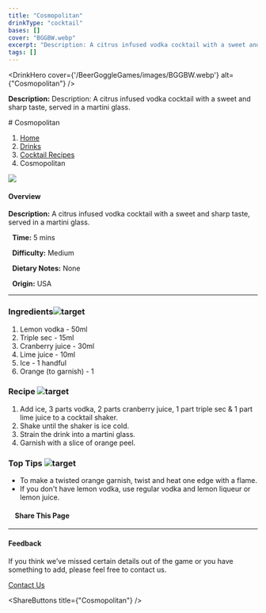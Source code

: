 ```yaml
---
title: "Cosmopolitan"
drinkType: "cocktail"
bases: []
cover: "BGGBW.webp"
excerpt: "Description: A citrus infused vodka cocktail with a sweet and sharp taste, served in a martini glass."
tags: []
---
```



<DrinkHero
  cover={'/BeerGoggleGames/images/BGGBW.webp'}
  alt={"Cosmopolitan"}
/>

<DrinkSection title="Overview" icon="/BeerGoggleGames/images/info.webp">
<p><strong>Description:</strong> Description: A citrus infused vodka cocktail with a sweet and sharp taste, served in a martini glass.</p>
</DrinkSection>

<DrinkSection title="Ingredients" icon="/BeerGoggleGames/images/liquor.webp">
<!-- Add ingredients -->
</DrinkSection>

<DrinkSection title="Method" icon="/BeerGoggleGames/images/question.webp">
# Cosmopolitan

1.  [Home](/)
2.  [Drinks](drinks)
3.  [Cocktail Recipes](drinks/cocktailrecipes)
4.  Cosmopolitan

![](/images/cosmopolitan.webp)

#### Overview

**Description:** A citrus infused vodka cocktail with a sweet and sharp taste, served in a martini glass.

  **Time:** 5 mins

  **Difficulty:** Medium

  **Dietary Notes:** None

  **Origin:** USA

* * *

### Ingredients![target](/images/liquor.webp)

1.  Lemon vodka - 50ml
2.  Triple sec - 15ml
3.  Cranberry juice - 30ml
4.  Lime juice - 10ml
5.  Ice - 1 handful
6.  Orange (to garnish) - 1

### Recipe ![target](/images/rules.webp)

1.  Add ice, 3 parts vodka, 2 parts cranberry juice, 1 part triple sec & 1 part lime juice to a cocktail shaker.
2.  Shake until the shaker is ice cold.
3.  Strain the drink into a martini glass.
4.  Garnish with a slice of orange peel.

### Top Tips ![target](/images/lightbulb.webp)

-   To make a twisted orange garnish, twist and heat one edge with a flame.
-   If you don't have lemon vodka, use regular vodka and lemon liqueur or lemon juice.

####     Share This Page

[](https://www.facebook.com/sharer/sharer.php?u=beergogglegames.co.uk/Drinks/CocktailRecipes/cosmopolitan)[](https://www.instagram.com/direct/new/)[](https://twitter.com/intent/tweet?url=beergogglegames.co.uk/Drinks/CocktailRecipes/cosmopolitan)

* * *

#### Feedback

If you think we've missed certain details out of the game or you have something to add, please feel free to contact us.

  
  
  
[Contact Us](contact)
</DrinkSection>



<ShareButtons title={"Cosmopolitan"} />
<FeedbackCard></FeedbackCard>
